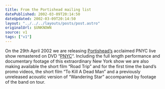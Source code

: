 ```yaml
---
title: From the Portishead mailing list
datePublished: 2002-03-09T20:14:50
dateUpdated: 2002-03-09T20:14:50
layout: "../../../layouts/posts/post.astro"
originalUrl: $UNKNOWN
source: v1
tags: ["v1"]
---
```


On the 29th April 2002 we are releasing [Portishead&#8217;s][1] acclaimed PNYC live show remastered on DVD &#8220;[PNYC][2]&#8220;. Including the full length performance and documentary footage of this extraordinary New York show we are also making available the short film &#8220;Road Trip&#8221; and for the first time the band&#8217;s promo videos, the short film &#8220;To Kill A Dead Man&#8221; and a previously unreleased acoustic version of &#8220;Wandering Star&#8221; accompanied by footage of the band on tour.

[1]: http://www.portishead.co.uk/
[2]: http://www.portishead.co.uk/PDVD/

